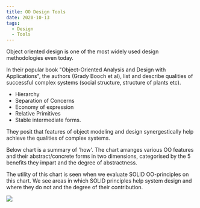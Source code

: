 ```yaml
---
title: OO Design Tools
date: 2020-10-13
tags:
  - Design
  - Tools
---
```


Object oriented design is one of the most widely used design methodologies even today.

In their popular book "Object-Oriented Analysis and Design with Applications", the authors (Grady Booch et al), list and describe qualities of successful complex systems (social structure, structure of plants etc).
- Hierarchy
- Separation of Concerns
- Economy of expression
- Relative Primitives
- Stable intermediate forms.

They posit that features of object modeling and design synergestically help achieve the qualities of complex systems. 

Below chart is a summary of 'how'. The chart arranges various OO features and their abstract/concrete forms in two dimensions, categorised by the 5 benefits they impart and the degree of abstractness.

The utility of this chart is seen when we evaluate SOLID OO-principles on this chart.  We see areas in which SOLID principles help system design and where they do not and the degree of their contribution.

![](./oodesignimages/oodesigntools.png)



 






